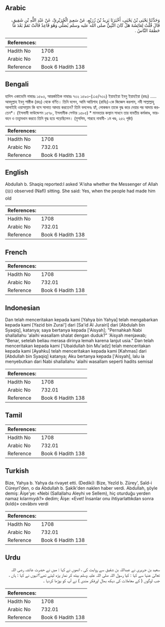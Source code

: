 ## Arabic


<div dir="rtl" lang="ar" style={{fontSize:'larger',backgroundColor:'#f8f9fa',padding:20}}>
وَحَدَّثَنَا يَحْيَى بْنُ يَحْيَى، أَخْبَرَنَا يَزِيدُ بْنُ زُرَيْعٍ، عَنْ سَعِيدٍ الْجُرَيْرِيِّ، عَنْ عَبْدِ اللَّهِ بْنِ شَقِيقٍ، قَالَ قُلْتُ لِعَائِشَةَ هَلْ كَانَ النَّبِيُّ صلى الله عليه وسلم يُصَلِّي وَهُوَ قَاعِدٌ قَالَتْ نَعَمْ بَعْدَ مَا حَطَمَهُ النَّاسُ ‏.‏
</div>
<div style={{backgroundColor:'#f8f9fa',padding:20, marginBottom: 10}}><table> <thead> <tr> <th>References:</th> <th></th> </tr> </thead> <tbody><tr><td>Hadith No</td><td>1708</td></tr><tr><td>Arabic No</td><td>732.01</td></tr><tr><td>Reference</td><td>Book 6 Hadith 138</td></tr></tbody></table></div>

## Bengali


<div dir="ltr" lang="bn" style={{fontSize:'larger',backgroundColor:'#f8f9fa',padding:20}}>
হাদিস একাডেমি নাম্বারঃ ১৫৯৩, আন্তর্জাতিক নাম্বারঃ ৭৩২ ১৫৯৩-(১১৫/৭৩২) ইয়াহইয়া ইবনু ইয়াহইয়া (রহঃ) ..... আবদুল্লাহ ইবনু শাক্বীক (রহঃ) থেকে বর্ণিত। তিনি বলেন, আমি আয়িশাহ (রাযিঃ)-কে জিজ্ঞেস করলাম, নবী সাল্লাল্লাহু আলাইহি ওয়াসাল্লাম কি বসে সালাত আদায় করতেন? তিনি বললেনঃ হ্যাঁ, লোকজন তাকে বৃদ্ধ করে দেয়ার পর আদায় করতেন*। (ইসলামী ফাউন্ডেশন ১৫৭৮, ইসলামীক সেন্টার ১৫৮৫) * মানবতার কল্যান সাধনে তার যাবতীয় কর্মকাণ্ড, ভারবহন ও তত্ত্বাবধান করতে তিনি বৃদ্ধ হয়ে পড়েছিলেন। (মুসলিম, শারহে নাবাবী- ১ম খণ্ড, ২৫২ পৃষ্ঠা)
</div>
<div style={{backgroundColor:'#f8f9fa',padding:20, marginBottom: 10}}><table> <thead> <tr> <th>References:</th> <th></th> </tr> </thead> <tbody><tr><td>Hadith No</td><td>1708</td></tr><tr><td>Arabic No</td><td>732.01</td></tr><tr><td>Reference</td><td>Book 6 Hadith 138</td></tr></tbody></table></div>

## English


<div dir="ltr" lang="en" style={{fontSize:'larger',backgroundColor:'#f8f9fa',padding:20}}>
Abdullah b. Shaqiq reported:I asked 'A'isha whether the Messenger of Allah (ﷺ) observed (Nafl) sitting. She said: Yes, when the people had made him old
</div>
<div style={{backgroundColor:'#f8f9fa',padding:20, marginBottom: 10}}><table> <thead> <tr> <th>References:</th> <th></th> </tr> </thead> <tbody><tr><td>Hadith No</td><td>1708</td></tr><tr><td>Arabic No</td><td>732.01</td></tr><tr><td>Reference</td><td>Book 6 Hadith 138</td></tr></tbody></table></div>

## French


<div dir="ltr" lang="fr" style={{fontSize:'larger',backgroundColor:'#f8f9fa',padding:20}}>

</div>
<div style={{backgroundColor:'#f8f9fa',padding:20, marginBottom: 10}}><table> <thead> <tr> <th>References:</th> <th></th> </tr> </thead> <tbody><tr><td>Hadith No</td><td>1708</td></tr><tr><td>Arabic No</td><td>732.01</td></tr><tr><td>Reference</td><td>Book 6 Hadith 138</td></tr></tbody></table></div>

## Indonesian


<div dir="ltr" lang="id" style={{fontSize:'larger',backgroundColor:'#f8f9fa',padding:20}}>
Dan telah menceritakan kepada kami [Yahya bin Yahya] telah mengabarkan kepada kami [Yazid bin Zurai'] dari [Sa'id Al Jurairi] dari [Abdulah bin Syaqiq], katanya; saya bertanya kepada ['Aisyah]; "Pernahkah Nabi shallallahu 'alaihi wasallam shalat dengan duduk?" 'Aisyah menjawab; "Benar, setelah beliau merasa dirinya lemah karena lanjut usia." Dan telah menceritakan kepada kami ['Ubaidullah bin Mu'adz] telah menceritakan kepada kami [Ayahku] telah menceritakan kepada kami [Kahmas] dari [Abdullah bin Syaqiq] katanya; Aku bertanya kepada ['Aisyah], lalu ia menyebutkan dari Nabi shallallahu 'alaihi wasallam seperti hadits semisal
</div>
<div style={{backgroundColor:'#f8f9fa',padding:20, marginBottom: 10}}><table> <thead> <tr> <th>References:</th> <th></th> </tr> </thead> <tbody><tr><td>Hadith No</td><td>1708</td></tr><tr><td>Arabic No</td><td>732.01</td></tr><tr><td>Reference</td><td>Book 6 Hadith 138</td></tr></tbody></table></div>

## Tamil


<div dir="ltr" lang="ta" style={{fontSize:'larger',backgroundColor:'#f8f9fa',padding:20}}>

</div>
<div style={{backgroundColor:'#f8f9fa',padding:20, marginBottom: 10}}><table> <thead> <tr> <th>References:</th> <th></th> </tr> </thead> <tbody><tr><td>Hadith No</td><td>1708</td></tr><tr><td>Arabic No</td><td>732.01</td></tr><tr><td>Reference</td><td>Book 6 Hadith 138</td></tr></tbody></table></div>

## Turkish


<div dir="ltr" lang="tr" style={{fontSize:'larger',backgroundColor:'#f8f9fa',padding:20}}>
Bize, Yahya b. Yahya da rivayet etti. (Dediki): Bize, Yezîd b. Zürey', Saîd-i Cüreyrî'den, o da Abdullah b. Şakîk'den naklen haber verdi. Abdullah, şöyle demiş: Âişe'ye: «Nebi (Sallallahu Aleyhi ve Sellem), hiç oturduğu yerden namaz kılarmıydı?» dedim; Âişe: «Evet! İnsanlar onu ihtiyarlattıkdan sonra (kıldı)» cevâbını verdi
</div>
<div style={{backgroundColor:'#f8f9fa',padding:20, marginBottom: 10}}><table> <thead> <tr> <th>References:</th> <th></th> </tr> </thead> <tbody><tr><td>Hadith No</td><td>1708</td></tr><tr><td>Arabic No</td><td>732.01</td></tr><tr><td>Reference</td><td>Book 6 Hadith 138</td></tr></tbody></table></div>

## Urdu


<div dir="rtl" lang="ur" style={{fontSize:'larger',backgroundColor:'#f8f9fa',padding:20}}>
سعید بن جریری نے عبداللہ بن شقیق سے روایت کی ، انھوں نے کہا : میں نے حضرت عائشہ رضی اللہ تعالیٰ عنہا سے کہا : کیا رسول اللہ صلی اللہ علیہ وسلم بیٹھ کر نماز پڑھ لیتے تھے؟انہوں نے کہا : ہاں ، جب لوگوں ( کے معاملات کی دیکھ بھال اورفکر مندی ) نے آپ کو بوڑھا کردیا ۔
</div>
<div style={{backgroundColor:'#f8f9fa',padding:20, marginBottom: 10}}><table> <thead> <tr> <th>References:</th> <th></th> </tr> </thead> <tbody><tr><td>Hadith No</td><td>1708</td></tr><tr><td>Arabic No</td><td>732.01</td></tr><tr><td>Reference</td><td>Book 6 Hadith 138</td></tr></tbody></table></div>